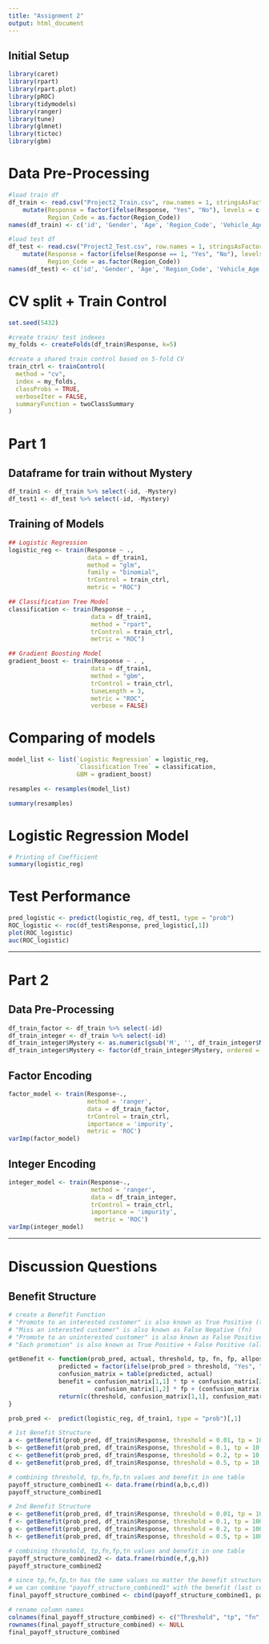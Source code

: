 ---
title: "Assignment 2"
output: html_document
---

## Initial Setup
```{r,, echo=FALSE, results='hide', warning=FALSE, message=FALSE}
library(caret)
library(rpart)
library(rpart.plot)
library(pROC)
library(tidymodels)
library(ranger)
library(tune)
library(glmnet)
library(tictoc)
library(gbm)
```

# Data Pre-Processing
```{r}
#load train df
df_train <- read.csv("Project2_Train.csv", row.names = 1, stringsAsFactors = TRUE) %>% 
    mutate(Response = factor(ifelse(Response, "Yes", "No"), levels = c("Yes", "No")), #mutate response column to "Yes" and "No"
           Region_Code = as.factor(Region_Code))
names(df_train) <- c('id', 'Gender', 'Age', 'Region_Code', 'Vehicle_Age', 'Vehicle_Damage', 'Premium', 'Vintage', 'Response', 'Mystery')

#load test df
df_test <- read.csv("Project2_Test.csv", row.names = 1, stringsAsFactors = TRUE) %>% 
    mutate(Response = factor(ifelse(Response == 1, "Yes", "No"), levels = c("Yes", "No")), #mutate response column to "Yes" and "No"
           Region_Code = as.factor(Region_Code))
names(df_test) <- c('id', 'Gender', 'Age', 'Region_Code', 'Vehicle_Age', 'Vehicle_Damage', 'Premium', 'Vintage', 'Response', 'Mystery')
```

# CV split + Train Control
```{r}
set.seed(5432)

#create train/ test indexes
my_folds <- createFolds(df_train$Response, k=5)

#create a shared train control based on 5-fold CV
train_ctrl <- trainControl(
  method = "cv",
  index = my_folds,
  classProbs = TRUE,
  verboseIter = FALSE,
  summaryFunction = twoClassSummary
)
```

# Part 1

## Dataframe for train without Mystery
```{r}
df_train1 <- df_train %>% select(-id, -Mystery)
df_test1 <- df_test %>% select(-id, -Mystery)
```

## Training of Models
```{r}
## Logistic Regression
logistic_reg <- train(Response ~ ., 
                      data = df_train1,
                      method = "glm", 
                      family = "binomial", 
                      trControl = train_ctrl, 
                      metric = "ROC")

## Classification Tree Model
classification <- train(Response ~ . , 
                       data = df_train1,
                       method = "rpart", 
                       trControl = train_ctrl, 
                       metric = "ROC")

## Gradient Boosting Model
gradient_boost <- train(Response ~ . , 
                       data = df_train1,
                       method = "gbm", 
                       trControl = train_ctrl, 
                       tuneLength = 3,
                       metric = "ROC", 
                       verbose = FALSE)
```

# Comparing of models
```{r}
model_list <- list(`Logistic Regression` = logistic_reg,
                   `Classification Tree` = classification,
                   GBM = gradient_boost)

resamples <- resamples(model_list)

summary(resamples)
```

# Logistic Regression Model
```{r}
# Printing of Coefficient
summary(logistic_reg) 
```

# Test Performance
```{r}
pred_logistic <- predict(logistic_reg, df_test1, type = "prob")
ROC_logistic <- roc(df_test$Response, pred_logistic[,1])
plot(ROC_logistic)
auc(ROC_logistic)
```


-------------------------------------------


# Part 2

## Data Pre-Processing
```{r}
df_train_factor <- df_train %>% select(-id)
df_train_integer <- df_train %>% select(-id)
df_train_integer$Mystery <- as.numeric(gsub('M', '', df_train_integer$Mystery))
df_train_integer$Mystery <- factor(df_train_integer$Mystery, ordered = T)# as.numeric(factor(data_train$Mystery, levels = c('M1', 'M2', 'M3', 'M4', 'M5', 'M6', 'M7', 'M8', 'M9', 'M10', 'M11', 'M12', 'M13', 'M14', 'M15', 'M16', 'M17', 'M18', 'M19', 'M20'), ordered = T))
```

## Factor Encoding
```{r}
factor_model <- train(Response~., 
                      method = 'ranger', 
                      data = df_train_factor, 
                      trControl = train_ctrl, 
                      importance = 'impurity',
                      metric = 'ROC')
varImp(factor_model)
```

## Integer Encoding
```{r}
integer_model <- train(Response~., 
                       method = 'ranger', 
                       data = df_train_integer, 
                       trControl = train_ctrl, 
                       importance = 'impurity',
                        metric = 'ROC')
varImp(integer_model)
```



---------------------------------
# Discussion Questions

## Benefit Structure
```{r}
# create a Benefit Function
# "Promote to an interested customer" is also known as True Positive (tp)
# "Miss an interested customer" is also known as False Negative (fn)
# "Promote to an uninterested customer" is also known as False Positive (fp)
# "Each promotion" is also known as True Positive + False Positive (all positive)

getBenefit <- function(prob_pred, actual, threshold, tp, fn, fp, allpositive){
              predicted = factor(ifelse(prob_pred > threshold, "Yes", "No"), levels = c("Yes", "No"))
              confusion_matrix = table(predicted, actual)
              benefit = confusion_matrix[1,1] * tp + confusion_matrix[2,1] * fn +
                        confusion_matrix[1,2] * fp + (confusion_matrix[1,1] + confusion_matrix[1,2]) * allpositive
              return(c(threshold, confusion_matrix[1,1], confusion_matrix[2,1], confusion_matrix[1,2], confusion_matrix[2,2], benefit))
}

prob_pred <-  predict(logistic_reg, df_train1, type = "prob")[,1]
```

```{r}
# 1st Benefit Structure
a <- getBenefit(prob_pred, df_train$Response, threshold = 0.01, tp = 10, fn = -10, fp = -2, allpositive = -1)
b <- getBenefit(prob_pred, df_train$Response, threshold = 0.1, tp = 10, fn = -10, fp = -2, allpositive = -1)
c <- getBenefit(prob_pred, df_train$Response, threshold = 0.2, tp = 10, fn = -10, fp = -2, allpositive = -1)
d <- getBenefit(prob_pred, df_train$Response, threshold = 0.5, tp = 10, fn = -10, fp = -2, allpositive = -1)

# combining threshold, tp,fn,fp,tn values and benefit in one table
payoff_structure_combined1 <- data.frame(rbind(a,b,c,d))
payoff_structure_combined1
```

```{r}
# 2nd Benefit Structure
e <- getBenefit(prob_pred, df_train$Response, threshold = 0.01, tp = 100, fn = -100, fp = -2, allpositive = -1)
f <- getBenefit(prob_pred, df_train$Response, threshold = 0.1, tp = 100, fn = -100, fp = -2, allpositive = -1)
g <- getBenefit(prob_pred, df_train$Response, threshold = 0.2, tp = 100, fn = -100, fp = -2, allpositive = -1)
h <- getBenefit(prob_pred, df_train$Response, threshold = 0.5, tp = 100, fn = -100, fp = -2, allpositive = -1)

# combining threshold, tp,fn,fp,tn values and benefit in one table
payoff_structure_combined2 <- data.frame(rbind(e,f,g,h)) 
payoff_structure_combined2
```

```{r}
# since tp,fn,fp,tn has the same values no matter the benefit structure and only benefits change
# we can combine "payoff_structure_combined1" with the benefit (last column) of "payoff_structure_combined2" into a dataframe
final_payoff_structure_combined <- cbind(payoff_structure_combined1, payoff_structure_combined2[,6])

# rename column names
colnames(final_payoff_structure_combined) <- c("Threshold", "tp", "fn", "fp", "tn", "1st_benefit_structure", "2nd_benefit_structure")
rownames(final_payoff_structure_combined) <- NULL
final_payoff_structure_combined
```





























